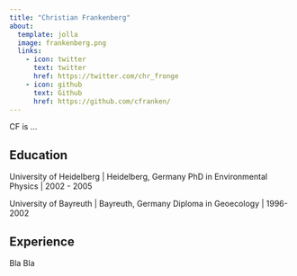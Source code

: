 ```yaml
---
title: "Christian Frankenberg"
about:
  template: jolla
  image: frankenberg.png
  links:
    - icon: twitter
      text: twitter
      href: https://twitter.com/chr_fronge
    - icon: github
      text: Github
      href: https://github.com/cfranken/
---
```


CF is ...

## Education

University of Heidelberg | Heidelberg, Germany
PhD in Environmental Physics | 2002 -  2005

University of Bayreuth | Bayreuth, Germany
Diploma in Geoecology | 1996-2002

## Experience

Bla Bla